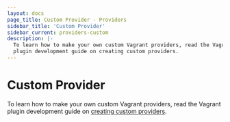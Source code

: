 ```yaml
---
layout: docs
page_title: Custom Provider - Providers
sidebar_title: 'Custom Provider'
sidebar_current: providers-custom
description: |-
  To learn how to make your own custom Vagrant providers, read the Vagrant
  plugin development guide on creating custom providers.
---
```


# Custom Provider

To learn how to make your own custom Vagrant providers, read the Vagrant plugin
development guide on [creating custom providers](/docs/plugins/providers.html).
